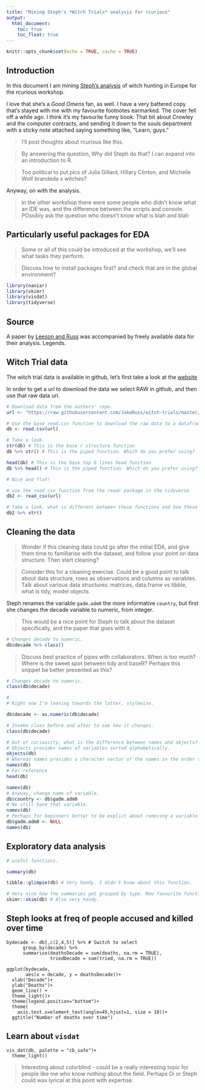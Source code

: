 ```yaml
---
title: "Mining Steph's *Witch Trials* analysis for rcurious"
output: 
  html_document: 
    toc: true
    toc_float: true
---
```


```r
knitr::opts_chunk$set(echo = TRUE, cache = TRUE)
```




## Introduction

In this document I am mining [Steph's analysis](http://rex-analytics.com/witch-hunting-europe-discovery-missingness/) of witch hunting in Europe for the rcurious workshop. 

I love that she's a *Good Omens* fan, as well. I have a very battered copy that's stayed with me with my favourite footnotes earmarked. The cover fell off a while ago. I think it's my favourite funny book. That bit about Crowley and the computer contracts, and sending it down to the souls department with a sticky note attached saying something like, "Learn, guys."

> I'll post thoughts about rcurious like this. 

> By answering the question, Why did Steph do that? I can expand into an introduction to R. 

> Too political to put pics of Julia Gillard, Hillary Clinton, and Michelle Wolf brandeda s witches? 

Anyway, on with the analysis.

> In the other workshop there were some people who didn't know what an IDE was, and the difference between the scripts and console. POssibly ask the question who doesn't know what is blah and blah

## Particularly useful packages for EDA

> Some or all of this could be introduced at the workshop, we'll see what tasks they perform.

> Discuss how to install packages first? and check that are in the global environment?

```r
library(naniar)
library(skimr)
library(visdat)
library(tidyverse)

```

## Source

A paper by [Leeson and Russ](http://www.peterleeson.com/Witch_Trials.pdf) was accompanied by freely available data for their analysis. Legends.


## Witch Trial data

The witch trial data is available in github, let's first take a look at the [website](https://github.com/JakeRuss/witch-trials/blob/master/data/trials.csv)

In order to get a url to download the data we select RAW in github, and then use that raw data url.

```r
# Download data from the authors' repo.
url <- "https://raw.githubusercontent.com/JakeRuss/witch-trials/master/data/trials.csv"

# Use the base read.csv function to download the raw data to a dataframe called db
db <- read.csv(url)

# Take a look.
str(db) # This is the base r structure function
db %>% str() # This is the piped function. Which do you prefer using?

head(db) # This is the base top 6 lines head function
db %>% head() # This is the piped function. Which do you prefer using?

# Nice and flat!

# use the read_csv function from the readr package in the tidyverse
db2 <- read_csv(url)

# Take a look, what is different between these functions and how these have been imported? Also look at the help ?read.csv and ?read_csv in the console or in help pane
db2 %>% str()
```

## Cleaning the data

> Wonder if this cleaning data could go after the initial EDA, and give them time to familiarise with the dataset, and follow your point on data structure. Then start cleaning?

> Consider this for a cleaning exercise. Could be a good point to talk about data structure, rows as observations and columns as variables. Talk about various data structures: matrices, data.frame vs tibble, what is tidy, model objects. 

Steph renames the variable `gadm.adm0` the more informative `country`, but first she changes the decade variable to numeric, from integer. 

> This would be a nice point for Steph to talk about the dataset specifically, and the paper that goes with it.

```r
# Changes decade to numeric.
db$decade %>% class()

```

> Discuss best practice of pipes with collaborators. When is too much? Where is the sweet spot between tidy and baseR? Perhaps this snippet be better presented as this?

```r
# Changes decade to numeric.
class(db$decade)

# 
# Right now I'm leaning towards the latter, stylewise.

db$decade <- as.numeric(db$decade)

# Invoke class before and after to see how it changes.
class(db$decade)


```

```r

# Out of curiousity, what is the difference between names and objects?
# Objects provides names of variables sorted alphabetically.
objects(db)
# Whereas names provides a character vector of the names in the order they appear in the df (more useful).
names(db)
# For reference
head(db)

names(db)
# Anyway, change name of variable. 
db$country <- db$gadm.adm0
# We still have that variable.
names(db)
# Perhaps for beginners better to be explict about removing a variable.
db$gadm.adm0 <- NULL
names(db)

```

## Exploratory data analysis

```r
# useful functions.

summary(db)

tibble::glimpse(db) # Very handy, I didn't know about this function.

# Very nice how the summaries get grouped by type. New favourite function of the day. 
skimr::skim(db) # Also very handy. 

```

## Steph looks at freq of people accused and killed over time

```
bydecade <- db[,c(2,4,5)] %>% # Switch to select
      group_by(decade) %>% 
      summarise(deathsDecade = sum(deaths, na.rm = TRUE), 
                triedDecade = sum(tried, na.rm = TRUE)) 

ggplot(bydecade, 
       aes(x = decade, y = deathsDecade))+ 
  xlab("Decade")+
  ylab("Deaths")+
  geom_line() + 
  theme_light()+
  theme(legend.position="bottom")+
  theme(
    axis.text.x=element_text(angle=45,hjust=1, size = 10))+
  ggtitle("Number of deaths over time")
```

## Learn about `visdat`

```
vis_dat(db, palette = "cb_safe")+
  theme_light() 
```
> Interesting about colorblind - could be a really interesting topic for people like me who know nothing about the field. Perhaps Di or Steph could wax lyrical at this point with expertise. 

